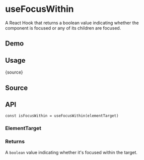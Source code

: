 # useFocusWithin


<HooksType category="Element" />

A React Hook that returns a boolean value indicating whether the component is focused or any of its children are focused.

## Demo


<App />

## Usage


<RawCode>{source}</RawCode>

## Source


<Source />

## API

```tsx
const isFocusWithin = useFocusWithin(elementTarget)
```

### ElementTarget


<Tip type="target" />

### Returns

A `boolean` value indicating whether it's focused within the target.
